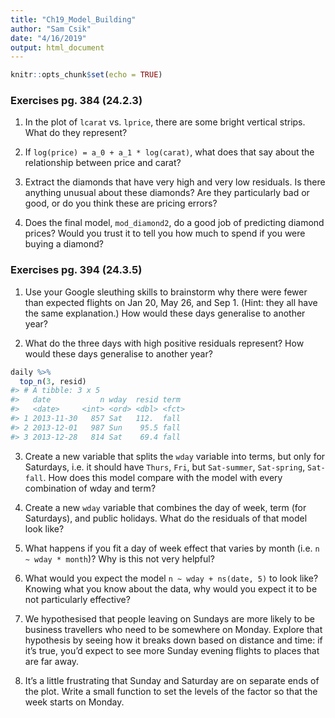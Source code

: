 ```yaml
---
title: "Ch19_Model_Building"
author: "Sam Csik"
date: "4/16/2019"
output: html_document
---
```


```r
knitr::opts_chunk$set(echo = TRUE)
```

### Exercises pg. 384 (24.2.3)

1. In the plot of `lcarat` vs. `lprice`, there are some bright vertical strips. What do they represent?

2. If `log(price) = a_0 + a_1 * log(carat)`, what does that say about the relationship between price and carat?

3. Extract the diamonds that have very high and very low residuals. Is there anything unusual about these diamonds? Are they particularly bad or good, or do you think these are pricing errors?

4. Does the final model, `mod_diamond2`, do a good job of predicting diamond prices? Would you trust it to tell you how much to spend if you were buying a diamond?

### Exercises pg. 394 (24.3.5)

1. Use your Google sleuthing skills to brainstorm why there were fewer than expected flights on Jan 20, May 26, and Sep 1. (Hint: they all have the same explanation.) How would these days generalise to another year?

2. What do the three days with high positive residuals represent? How would these days generalise to another year?
```r
daily %>% 
  top_n(3, resid)
#> # A tibble: 3 x 5
#>   date           n wday  resid term 
#>   <date>     <int> <ord> <dbl> <fct>
#> 1 2013-11-30   857 Sat   112.  fall 
#> 2 2013-12-01   987 Sun    95.5 fall 
#> 3 2013-12-28   814 Sat    69.4 fall
```

3. Create a new variable that splits the `wday` variable into terms, but only for Saturdays, i.e. it should have `Thurs`, `Fri`, but `Sat-summer`, `Sat-spring`, `Sat-fall`. How does this model compare with the model with every combination of wday and term?

4. Create a new `wday` variable that combines the day of week, term (for Saturdays), and public holidays. What do the residuals of that model look like?

5. What happens if you fit a day of week effect that varies by month (i.e. `n ~ wday * month`)? Why is this not very helpful?

6. What would you expect the model `n ~ wday + ns(date, 5)` to look like? Knowing what you know about the data, why would you expect it to be not particularly effective?

7. We hypothesised that people leaving on Sundays are more likely to be business travellers who need to be somewhere on Monday. Explore that hypothesis by seeing how it breaks down based on distance and time: if it’s true, you’d expect to see more Sunday evening flights to places that are far away.

8. It’s a little frustrating that Sunday and Saturday are on separate ends of the plot. Write a small function to set the levels of the factor so that the week starts on Monday.

